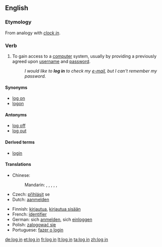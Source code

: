{{also|login|lögin}}
==English==
{{wikipedia}}

===Etymology===
From analogy with ''[[clock in]]''.

===Verb===
{{en-verb|inf=to [[log]] [[in]]|logs in|logging in|logged in}}

# {{computing}} To gain access to a [[computer]] system, usually by providing a previously agreed upon [[username]] and [[password]].
#: ''I would like to '''log in''' to check my [[e-mail]], but I can't remember my password.''

====Synonyms====
* [[log on]]
* [[logon]]

====Antonyms====
* [[log off]]
* [[log out]]

====Derived terms====
* [[login]]

====Translations====
{{trans-top|gain access to a computer system}}
* Chinese:
*: Mandarin: {{t|zh|記入|sc=Hani}},  {{t|zh|记入|tr=jìrù|sc=Hani}},  {{t|zh|登錄|sc=Hani}},  {{t|zh|登录|tr=dēnglù|sc=Hani}},  {{t|zh|簽入|sc=Hani}},  {{t|zh|签入|tr=qiānrù|sc=Hani}}
* Czech: [[přihlásit]] se
* Dutch: [[aanmelden]]
{{trans-mid}}
* Finnish: [[kirjautua]], [[kirjautua sisään]]
* French: [[identifier]]
* German: sich [[anmelden]], sich [[einloggen]]
* Polish: [[zalogować się]]
* Portuguese: [[fazer o login]]
{{trans-bottom}}

[[de:log in]]
[[et:log in]]
[[fr:log in]]
[[lt:log in]]
[[ta:log in]]
[[zh:log in]]